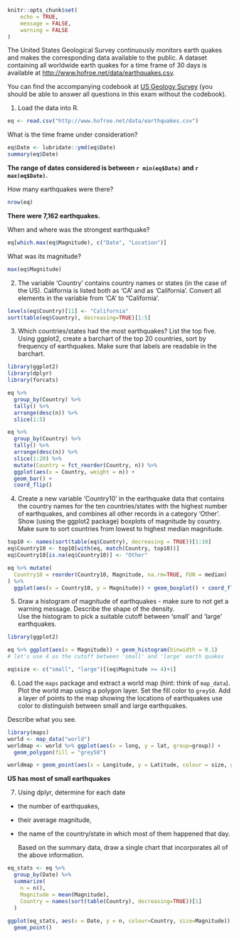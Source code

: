 ```r
knitr::opts_chunk$set(
	echo = TRUE,
	message = FALSE,
	warning = FALSE
)
```

The United States Geological Survey continuously monitors earth quakes and makes the corresponding data available to the public. 
A dataset containing all worldwide earth quakes  for a time frame of 30 days is available at <a href="http://www.hofroe.net/data/earthquakes.csv">http://www.hofroe.net/data/earthquakes.csv</a>.

You can find the accompanying codebook at <a href="http://earthquake.usgs.gov/earthquakes/feed/v1.0/csv.php">US Geology Survey</a> (you should be able to answer all questions in this exam without the codebook). 

1. Load the data into R.  

```r
eq <- read.csv("http://www.hofroe.net/data/earthquakes.csv")
```


What is the time frame under consideration? 

```r
eq$Date <- lubridate::ymd(eq$Date)
summary(eq$Date)
```

**The range of dates considered is between `r min(eq$Date)` and `r max(eq$Date)`.** 

How many earthquakes were there?

```r
nrow(eq)
```

**There were 7,162 earthquakes.**


When and where was the strongest earthquake? 

```r
eq[which.max(eq$Magnitude), c("Date", "Location")]
```


What was its magnitude?

```r
max(eq$Magnitude)
```


2. The variable 'Country' contains country names or states (in the case of the US). California is listed both as 'CA' and as 'California'. Convert all elements in the variable from 'CA' to "California'. 

```r
levels(eq$Country)[11] <- "California"
sort(table(eq$Country), decreasing=TRUE)[1:5]
```

3. Which countries/states had the most earthquakes? List the top five. Using ggplot2, create a barchart of the top 20 countries, sort by frequency of earthquakes. 	Make sure that labels are readable in the barchart.

```r
library(ggplot2)
library(dplyr)
library(forcats)

eq %>% 
  group_by(Country) %>% 
  tally() %>% 
  arrange(desc(n)) %>% 
  slice(1:5)

eq %>% 
  group_by(Country) %>% 
  tally() %>% 
  arrange(desc(n)) %>% 
  slice(1:20) %>% 
  mutate(Country = fct_reorder(Country, n)) %>%
  ggplot(aes(x = Country, weight = n)) + 
  geom_bar() + 
  coord_flip()
```

4. Create a new variable 'Country10' in the earthquake data that contains the country names  for the  ten countries/states with the highest number of earthquakes, and combines all other records in a category 'Other'. <br>
Show (using the ggplot2 package) boxplots of magnitude by country. Make sure to sort countries from lowest to highest median magnitude.

```r
top10 <- names(sort(table(eq$Country), decreasing = TRUE))[1:10]
eq$Country10 <- top10[with(eq, match(Country, top10))]
eq$Country10[is.na(eq$Country10)] <- "Other"

eq %>% mutate(
  Country10 = reorder(Country10, Magnitude, na.rm=TRUE, FUN = median)
) %>%
  ggplot(aes(x = Country10, y = Magnitude)) + geom_boxplot() + coord_flip()
```

5.	Draw a histogram of magnitude of earthquakes - make sure to not get a warning message.
	Describe the shape of the density. <br>
	Use the histogram to pick a suitable cutoff between 'small' and 'large' earthquakes. 
```r
library(ggplot2)

eq %>% ggplot(aes(x = Magnitude)) + geom_histogram(binwidth = 0.1)
# let's use 4 as the cutoff between 'small' and 'large' earth quakes

eq$size <- c("small", "large")[(eq$Magnitude >= 4)+1]
```

6. Load the `maps` package and extract a world map (hint: think of `map_data`). Plot the world map using a polygon layer. Set the fill color to `grey50`.
Add a layer of points to the map showing the locations of earthquakes use color to distinguish between small and large earthquakes.

Describe what you see.

```r
library(maps)
world <- map_data("world")
worldmap <- world %>% ggplot(aes(x = long, y = lat, group=group)) + 
  geom_polygon(fill = "grey50") 

worldmap + geom_point(aes(x = Longitude, y = Latitude, colour = size, group=1), data = eq)
```

**US has most of small earthquakes**


7. Using dplyr, determine for each date

- the number of earthquakes, 
- their average magnitude, 
- the name of the country/state in which most of them happened that day. 

  Based on the summary data, draw a single chart that incorporates all of the above information.

```r
eq_stats <- eq %>% 
  group_by(Date) %>% 
  summarize(
    n = n(),
    Magnitude = mean(Magnitude),
    Country = names(sort(table(Country), decreasing=TRUE))[1]
  )
 
ggplot(eq_stats, aes(x = Date, y = n, colour=Country, size=Magnitude)) + 
  geom_point()
```
